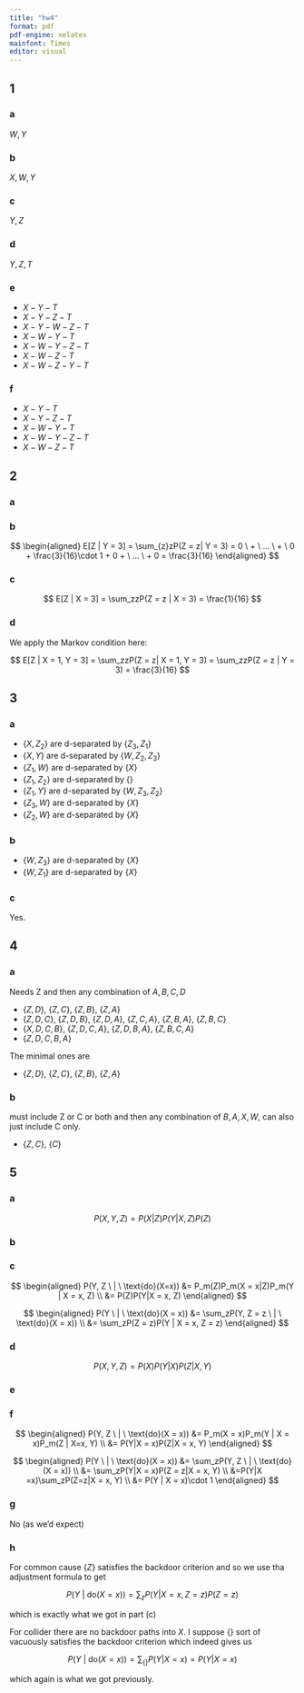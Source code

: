 ```yaml
---
title: "hw4"
format: pdf
pdf-engine: xelatex
mainfont: Times
editor: visual
---
```


## 1

### a

$W, Y$

### b

$X, W, Y$

### c

$Y, Z$

### d

$Y, Z, T$

### e

- $X-Y-T$
- $X-Y-Z-T$
- $X-Y-W-Z-T$
- $X-W-Y-T$
- $X-W-Y-Z-T$
- $X-W-Z-T$
- $X-W-Z-Y-T$

### f

- $X-Y-T$
- $X-Y-Z-T$
- $X-W-Y-T$
- $X-W-Y-Z-T$
- $X-W-Z-T$

## 2

### a

\begin{tikzpicture}
  \node (x) {$X$};
  \node (ux) [above of=x] {$U_X$};
  \node (y) [below left of=x] {$Y$};
  \node (uy) [above of=y] {$U_Y$};
  \node (z) [below right of=x] {$Z$};
  \node (uz) [above of=z] {$U_Z$};
  
  \draw[->] (x) -- (y);
  \draw[->] (y) -- (z);
  \draw[dashed, ->] (uz) -- (z);
  \draw[dashed, ->] (ux) -- (x);
  \draw[dashed, ->] (uy) -- (y);
\end{tikzpicture}


### b

$$
\begin{aligned}
E[Z | Y = 3] = \sum_{z}zP(Z = z| Y = 3) = 0 \ + \ ... \ + \ 0 + \frac{3}{16}\cdot 1 + 0 + \ ... \ + 0 = \frac{3}{16}
\end{aligned}
$$

### c

$$
E[Z | X = 3] = \sum_zzP(Z = z | X = 3) = \frac{1}{16}
$$

### d

We apply the Markov condition here:

$$
E[Z | X = 1, Y = 3] = \sum_zzP(Z  = z| X = 1, Y = 3) = \sum_zzP(Z = z | Y = 3) = \frac{3}{16}
$$


## 3

### a

- $\{X, Z_2\}$ are d-separated by $\{Z_3, Z_1\}$
- $\{X, Y\}$ are d-separated by $\{W, Z_2, Z_3\}$
- $\{Z_1, W\}$ are d-separated by $\{X\}$
- $\{Z_1, Z_2\}$ are d-separated by $\{\}$
- $\{Z_1, Y\}$ are d-separated by $\{W, Z_3, Z_2\}$
- $\{Z_3, W\}$ are d-separated by $\{X\}$
- $\{Z_2, W\}$ are d-separated by $\{X\}$

### b

- $\{W, Z_3\}$ are d-separated by $\{X\}$
- $\{W, Z_1\}$ are d-separated by $\{X\}$

### c

Yes.

## 4

### a

Needs Z and then any combination of $A, B, C, D$

- $\{Z, D\}$, $\{Z, C\}$, $\{Z, B\}$, $\{Z, A\}$
- $\{Z, D, C\}$, $\{Z, D, B\}$, $\{Z, D, A\}$, $\{Z, C, A\}$, $\{Z, B, A\}$, $\{Z, B, C\}$
- $\{X, D, C, B\}$, $\{Z, D, C, A\}$, $\{Z, D, B, A\}$, $\{Z, B, C, A\}$
- $\{Z, D, C, B, A\}$

The minimal ones are 

- $\{Z, D\}$, $\{Z, C\}$, $\{Z, B\}$, $\{Z, A\}$

### b

must include Z or C or both and then any combination of $B, A, X, W$, can also just include C only.

- $\{Z, C\}$, $\{C\}$


## 5

### a

$$
P(X, Y, Z) = P(X|Z)P(Y | X, Z)P(Z)
$$

### b

\begin{tikzpicture}
  \node (z) {$Z$};
  \node (y) [below right of=z] {$Y$};
  \node (x) [below left of=z] {$X = x$};
  
  \draw[->] (x) -- (y);
  \draw[->] (z) -- (y);
\end{tikzpicture}

### c

$$
\begin{aligned}
P(Y, Z \ | \ \text{do}(X=x)) &= P_m(Z)P_m(X = x|Z)P_m(Y | X = x, Z) \\
&= P(Z)P(Y|X = x, Z)
\end{aligned}
$$

$$
\begin{aligned}
P(Y \ | \ \text{do}(X = x)) &= \sum_zP(Y, Z = z \ | \ \text{do}(X = x)) \\
&= \sum_zP(Z = z)P(Y | X = x, Z = z)
\end{aligned}
$$

### d

$$
P(X, Y, Z) = P(X)P(Y | X)P(Z |X,Y)
$$


### e

\begin{tikzpicture}
  \node (z) {$Z$};
  \node (y) [below right of=z] {$Y$};
  \node (x) [below left of=z] {$X = x$};
  
  \draw[->] (x) -- (z);
  \draw[->] (x) -- (y);
  \draw[->] (y) -- (z);
\end{tikzpicture}

### f

$$
\begin{aligned}
P(Y, Z \ | \ \text{do}(X = x)) &= P_m(X = x)P_m(Y | X = x)P_m(Z | X=x, Y) \\
&= P(Y|X = x)P(Z|X = x, Y)
\end{aligned}
$$

$$
\begin{aligned}
P(Y \ | \ \text{do}(X = x)) &= \sum_zP(Y, Z \ | \ \text{do}(X = x)) \\
&= \sum_zP(Y|X = x)P(Z = z|X = x, Y) \\
&=P(Y|X =x)\sum_zP(Z=z|X = x, Y) \\
&= P(Y | X = x)\cdot 1 
\end{aligned}
$$

### g

No (as we'd expect)

### h

For common cause $\{Z\}$ satisfies the backdoor criterion and so we use tha adjustment formula to get

$$
P(Y \ | \ \text{do}(X = x)) = \sum_zP(Y | X = x, Z= z)P(Z = z)
$$

which is exactly what we got in part (c)


For collider there are no backdoor paths into $X$. I suppose $\{\}$ sort of vacuously satisfies the backdoor criterion which indeed gives us

$$
P(Y \ | \ \text{do}(X = x)) = \sum_{\{\}}P(Y | X = x) = P(Y | X = x)
$$

which again is what we got previously.